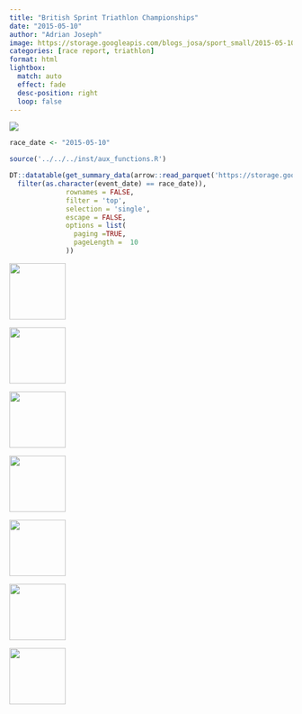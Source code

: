 ```yaml
---
title: "British Sprint Triathlon Championships"
date: "2015-05-10"
author: "Adrian Joseph"
image: https://storage.googleapis.com/blogs_josa/sport_small/2015-05-10_BRITISH_SPRINT_TRIATHLON_CHAMPIONSHIPS/img/00.png
categories: [race report, triathlon]
format: html
lightbox:
  match: auto
  effect: fade
  desc-position: right
  loop: false
---
```


![](https://storage.googleapis.com/blogs_josa/sport_small/2015-05-10_BRITISH_SPRINT_TRIATHLON_CHAMPIONSHIPS/img/00.png)

```r
race_date <- "2015-05-10"

source('../../../inst/aux_functions.R')

DT::datatable(get_summary_data(arrow::read_parquet('https://storage.googleapis.com/blogs_josa/sport/parquets/main_dataset.parquet') |>
  filter(as.character(event_date) == race_date)),
              rownames = FALSE,
              filter = 'top',
              selection = 'single',
              escape = FALSE,
              options = list(
                paging =TRUE,
                pageLength =  10
              ))
```



::: {layout-ncol=4}
![](https://storage.googleapis.com/blogs_josa/sport_small/2015-05-10_BRITISH_SPRINT_TRIATHLON_CHAMPIONSHIPS/img/00.png){ width="100" group="hi" }

![](https://storage.googleapis.com/blogs_josa/sport_small/2015-05-10_BRITISH_SPRINT_TRIATHLON_CHAMPIONSHIPS/img/00a.png){ width="100" group="hi" }

![](https://storage.googleapis.com/blogs_josa/sport_small/2015-05-10_BRITISH_SPRINT_TRIATHLON_CHAMPIONSHIPS/img/00b.png){ width="100" group="hi" }

![](https://storage.googleapis.com/blogs_josa/sport_small/2015-05-10_BRITISH_SPRINT_TRIATHLON_CHAMPIONSHIPS/img/01.jpg){ width="100" group="hi" }

![](https://storage.googleapis.com/blogs_josa/sport_small/2015-05-10_BRITISH_SPRINT_TRIATHLON_CHAMPIONSHIPS/img/02.jpg){ width="100" group="hi" }

![](https://storage.googleapis.com/blogs_josa/sport_small/2015-05-10_BRITISH_SPRINT_TRIATHLON_CHAMPIONSHIPS/img/05.jpg){ width="100" group="hi" }

![](https://storage.googleapis.com/blogs_josa/sport_small/2015-05-10_BRITISH_SPRINT_TRIATHLON_CHAMPIONSHIPS/img/06.jpg){ width="100" group="hi" }


:::
